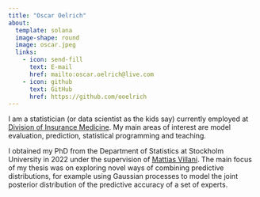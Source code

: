 ```yaml
---
title: "Oscar Oelrich"
about:
  template: solana
  image-shape: round
  image: oscar.jpeg
  links:
    - icon: send-fill
      text: E-mail
      href: mailto:oscar.oelrich@live.com
    - icon: github
      text: GitHub
      href: https://github.com/ooelrich
---
```


I am a statistician (or data scientist as the kids say) currently employed at [Division of Insurance Medicine](https://ki.se/en/cns/research/division-of-insurance-medicine). My main areas of interest are model evaluation, prediction, statistical programming and teaching.

I obtained my PhD from the Department of Statistics at Stockholm University in 2022 under the supervision of [Mattias Villani](https://mattiasvillani.com). The main focus of my thesis was on exploring novel ways of combining predictive distributions, for example using Gaussian processes to model the joint posterior distribution of the predictive accuracy of a set of experts.


